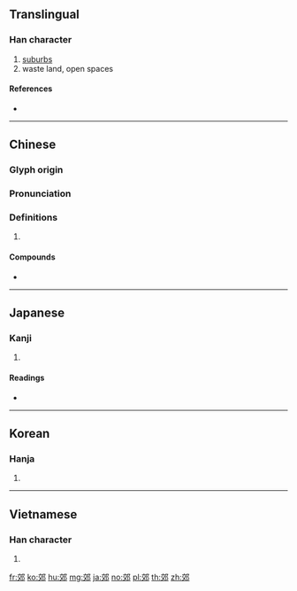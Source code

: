 {{character info/new}}
==Translingual==

===Han character===
{{Han char|rn=163|rad=邑|as=06|sn=9|four=07427|canj=YKNL}}

# [[suburbs]]
# waste land, open spaces

====References====
* {{Han ref|kx=1271.110|dkj=39392|dj=1769.270|hdz=63769.060|uh=90CA|ud=37066|bh=ADA5|bd=44453}}

----

==Chinese==
{{zh-forms}}

===Glyph origin===
{{Han etym}}

===Pronunciation===
{{zh-pron
|m=jiāo
|c=gaau1
|h=pfs=
|md=
|mn=kau
|w=
|mc=y
|oc=y
|cat=
}}

===Definitions===
{{zh-hanzi}}

# {{rfdef|lang=zh}}

====Compounds====
* {{zh-l|郊游|jiāoyóu|[[outing]]}}

----

==Japanese==

===Kanji===
{{ja-kanji|grade=c|rs=邑06}}

# {{defn|lang=ja|sort=邑06}}

====Readings====
* {{ja-readings|goon=[[きょう]] (kyō) {{non-joyo-reading}}|kanon=[[こう]] (kō)|kun=[[まつる]] (matsuru), [[いなか]] (inaka)|nanori=}}

----

==Korean==

===Hanja===
{{ko-hanja|hangeul=교|eumhun=|rv=gyo|mr=kyo|y=kyo}}

# {{defn|lang=ko|sort=邑06}}

----

==Vietnamese==

===Han character===
{{vi-hantu|[[giao]]|rs=邑06}}

# {{defn|lang=vi|sort=邑06}}

[[fr:郊]]
[[ko:郊]]
[[hu:郊]]
[[mg:郊]]
[[ja:郊]]
[[no:郊]]
[[pl:郊]]
[[th:郊]]
[[zh:郊]]